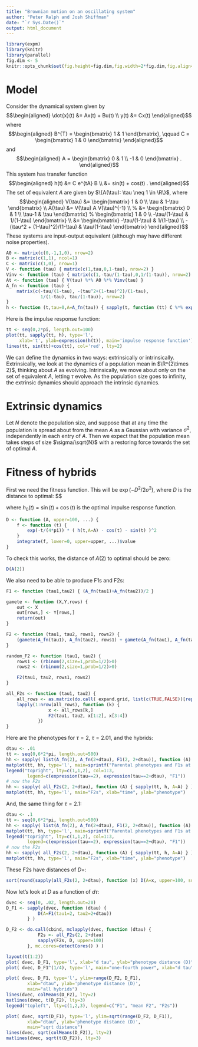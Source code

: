 ```yaml
---
title: "Brownian motion on an oscillating system"
author: "Peter Ralph and Josh Shiffman"
date: "`r Sys.Date()`"
output: html_document
---
```


```r
library(expm)
library(knitr)
library(parallel)
fig.dim <- 5
knitr::opts_chunk$set(fig.height=fig.dim,fig.width=2*fig.dim,fig.align='center')
```


# Model

Consider the dynamical system given by
$$\begin{aligned}
      \dot{x}(t) &= Ax(t) + Bu(t) \\
          y(t) &= Cx(t) 
\end{aligned}$$
where
$$\begin{aligned}
    B^{T} = \begin{bmatrix} 1 & 1 \end{bmatrix}, \qquad C = \begin{bmatrix} 1 & 0 \end{bmatrix} 
\end{aligned}$$
and
$$\begin{aligned}
    A = \begin{bmatrix} 0 & 1 \\ -1 & 0 \end{bmatrix} .
\end{aligned}$$
This system has transfer function
$$\begin{aligned}
    h(t) &= C e^{tA} B \\
        &= sin(t) + cos(t) .
\end{aligned}$$
The set of equivalent $A$ are given by
$\{A(\tau): \tau \neq 1 \in \R\}$, where
$$\begin{aligned}
    V(\tau) 
    &= \begin{bmatrix} 1 & 0 \\ \tau & 1-\tau \end{bmatrix} \\
    A(\tau) 
    &= V(\tau) A V(\tau)^{-1} \\
    % &= \begin{bmatrix} 0 & 1 \\ \tau-1 & \tau \end{bmatrix} 
    %    \begin{bmatrix} 1 & 0 \\ -\tau/(1-\tau) & 1/(1-\tau) \end{bmatrix}  \\
    &= \begin{bmatrix} -\tau/(1-\tau) & 1/(1-\tau) \\ -(\tau^2 + (1-\tau)^2)/(1-\tau) & \tau/(1-\tau) \end{bmatrix} 
\end{aligned}$$
These systems are input-output equivalent (although may have different noise properties).

```r
A0 <- matrix(c(0,-1,1,0), nrow=2)
B <- matrix(c(1,1), ncol=1)
C <- matrix(c(1,0), nrow=1)
V <- function (tau) { matrix(c(1,tau,0,1-tau), nrow=2) }
Vinv <- function (tau) { matrix(c(1,-tau/(1-tau),0,1/(1-tau)), nrow=2) }
At <- function (tau) { V(tau) %*% A0 %*% Vinv(tau) }
A_fn <- function (tau) { 
    matrix(c(-tau/(1-tau), -(tau^2+(1-tau)^2)/(1-tau), 
             1/(1-tau), tau/(1-tau)), nrow=2) 
}
h <- function (t,tau=0,A=A_fn(tau)) { sapply(t, function (tt) C %*% expm(tt*A) %*% B) }
```

Here is the impulse response function:
```r
tt <- seq(0,2*pi, length.out=100)
plot(tt, sapply(tt, h), type='l',
     xlab='t', ylab=expression(h(t)), main='impulse response function')
lines(tt, sin(tt)+cos(tt), col='red', lty=2)
```


We can define the dynamics in two ways: extrinsically or intrinsically.
Extrinsically,
we look at the dynamics of a population mean in $\R^{2\times 2}$,
thinking about $A$ as evolving.
Intrinsically, we move about only on the set of equivalent $A$,
letting $\tau$ evolve.
As the population size goes to infinity,
the extrinsic dynamics should approach the intrinsic dynamics.


# Extrinsic dynamics

Let $N$ denote the population size,
and suppose that at any time the population is spread about from the mean $A$
as a Gaussian with variance $\sigma^2$, independently in each entry of $A$.
Then we expect that the population mean takes steps of size $\sigma/\sqrt{N}$
with a restoring force towards the set of optimal $A$.


# Fitness of hybrids

First we need the fitness function.
This will be $\exp(-D^2/2\sigma^2)$, where $D$ is the distance to optimal:
$$\begin{aligned}
  D(A) := \int_0^\infty e^{-t/4\pi} \| h(t,A) - h_0(t) \| dt ,
\end{aligned}
where $h_0(t)=\sin(t)+\cos(t)$ is the optimal impulse response function.

```r
D <- function (A, upper=100, ...) {
    f <- function (t) {
        exp(-t/(4*pi)) * ( h(t,A=A) - cos(t) - sin(t) )^2
    }
    integrate(f, lower=0, upper=upper, ...)$value
}
```

To check this works, the distance of $A(2)$ to optimal should be zero:
```r
D(A(2))
```

We also need to be able to produce F1s and F2s:
```r
F1 <- function (tau1,tau2) { (A_fn(tau1)+A_fn(tau2))/2 }

gamete <- function (X,Y,rows) { 
    out <- X
    out[rows,] <- Y[rows,]
    return(out)
}

F2 <- function (tau1, tau2, rows1, rows2) {
    (gamete(A_fn(tau1), A_fn(tau2), rows1) + gamete(A_fn(tau1), A_fn(tau2), rows2))/2
}

random_F2 <- function (tau1, tau2) {
    rows1 <- (rbinom(2,size=1,prob=1/2)>0)
    rows2 <- (rbinom(2,size=1,prob=1/2)>0)

    F2(tau1, tau2, rows1, rows2)
}

all_F2s <- function (tau1, tau2) {
    all_rows <- as.matrix(do.call( expand.grid, list(c(TRUE,FALSE))[rep(1,4)] ))
    lapply(1:nrow(all_rows), function (k) {
                x <- all_rows[k,]
                F2(tau1, tau2, x[1:2], x[3:4])
            })
}

```

Here are the phenotypes for $\tau=2$, $\tau=2.01$, and the hybrids:
```r
dtau <- .01
tt <- seq(0,6*2*pi, length.out=500)
hh <- sapply( list(A_fn(2), A_fn(2+dtau), F1(2, 2+dtau)), function (A) { sapply(tt, h, A=A) } )
matplot(tt, hh, type='l', main=sprintf("Parental phenotypes and F1s at dtau=%s", dtau), lty=c(1,1,2), col=1:3, xlab="time", ylab="phenotype")
legend("topright", lty=c(1,1,2), col=1:3,
        legend=c(expression(tau==2), expression(tau==2+dtau), "F1"))
# now the F2s
hh <- sapply( all_F2s(2, 2+dtau), function (A) { sapply(tt, h, A=A) } )
matplot(tt, hh, type='l', main="F2s", xlab="time", ylab="phenotype")
```
And, the same thing for $\tau=2.1$:
```r
dtau <- .1
tt <- seq(0,6*2*pi, length.out=500)
hh <- sapply( list(A_fn(2), A_fn(2+dtau), F1(2, 2+dtau)), function (A) { sapply(tt, h, A=A) } )
matplot(tt, hh, type='l', main=sprintf("Parental phenotypes and F1s at dtau=%s", dtau), lty=c(1,1,2), col=1:3, xlab="time", ylab="phenotype")
legend("topright", lty=c(1,1,2), col=1:3,
        legend=c(expression(tau==2), expression(tau==2+dtau), "F1"))
# now the F2s
hh <- sapply( all_F2s(2, 2+dtau), function (A) { sapply(tt, h, A=A) } )
matplot(tt, hh, type='l', main="F2s", xlab="time", ylab="phenotype")
```

These F2s have distances of $D=$:
```r
sort(round(sapply(all_F2s(2, 2+dtau), function (x) D(A=x, upper=100, subdivisions=500)),2))
```

Now let's look at $D$ as a function of $d\tau$:
```r

dvec <- seq(0, .02, length.out=20)
D_F1 <- sapply(dvec, function (dtau) {
            D(A=F1(tau1=2, tau2=2+dtau))
        } )

D_F2 <- do.call(cbind, mclapply(dvec, function (dtau) {
            F2s <- all_F2s(2, 2+dtau)
            sapply(F2s, D, upper=100)
        }, mc.cores=detectCores() ) )
```

```r
layout(t(1:2))
plot( dvec, D_F1, type='l', xlab="d tau", ylab="phenotype distance (D)", main="distance of F1s")
plot( dvec, D_F1^(1/4), type='l', main="one-fourth power", xlab="d tau", ylab="D^(1/4)")

plot( dvec, D_F1, type='l', ylim=range(D_F2, D_F1),
        xlab="dtau", ylab='phenotype distance (D)',
        main="all hybrids")
lines(dvec, colMeans(D_F2), lty=2)
matlines(dvec, t(D_F2), lty=3)
legend("topleft", lty=c(1,2,3), legend=c("F1", "mean F2", "F2s"))

plot( dvec, sqrt(D_F1), type='l', ylim=sqrt(range(D_F2, D_F1)),
        xlab="dtau", ylab='phenotype distance (D)',
        main="sqrt distance")
lines(dvec, sqrt(colMeans(D_F2)), lty=2)
matlines(dvec, sqrt(t(D_F2)), lty=3)

```


